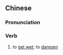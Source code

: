 {{also|弄湿}}
==Chinese==
{{zh-forms|s=弄湿}}

===Pronunciation===
{{zh-pron
|m=nòngshī
|c=lung6 sap1
|cat=v
}}

===Verb===
{{zh-verb}}

# to [[get wet]]; to [[dampen]]